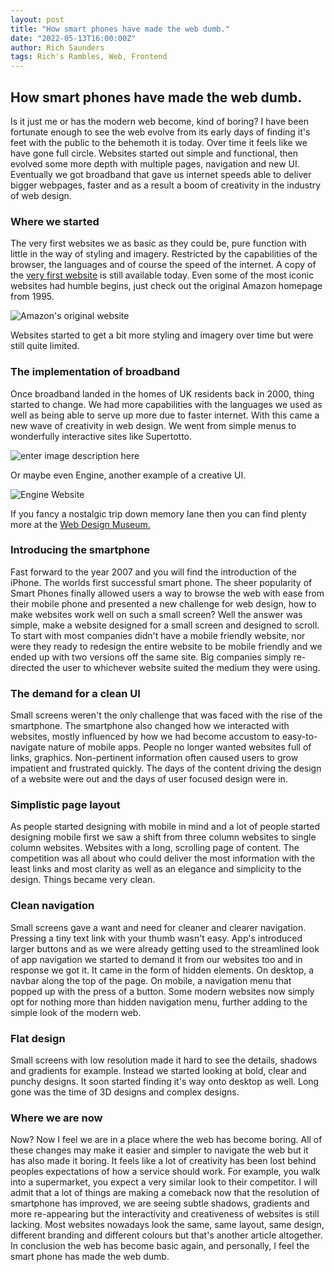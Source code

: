 ```yaml
---
layout: post
title: "How smart phones have made the web dumb."
date: "2022-05-13T16:00:00Z"
author: Rich Saunders
tags: Rich's Rambles, Web, Frontend
---
```

## How smart phones have made the web dumb.

Is it just me or has the modern web become, kind of boring? I have been fortunate enough to see the web evolve from its early days of finding it's feet with the public to the behemoth it is today. Over time it feels like we have gone full circle. Websites started out simple and functional, then evolved some more depth with multiple pages, navigation and new UI. Eventually we got broadband that gave us internet speeds able to deliver bigger webpages, faster and as a result a boom of creativity in the industry of web design.

### Where we started
The very first websites we as basic as they could be, pure function with little in the way of styling and imagery. Restricted by the capabilities of the browser, the languages and of course the speed of the internet. A copy of the [very first website](https://www.webdesignmuseum.org/web-design-history/tim-berners-lee-created-the-first-website-1991) is still available today.  Even some of the most iconic websites had humble begins, just check out the original Amazon homepage from 1995.

![Amazon's original website](https://www.webdesignmuseum.org/uploaded/web-design-history/amazon-1995.png)

Websites started to get a bit more styling and imagery over time but were still quite limited.
### The implementation of broadband
Once broadband landed in the homes of UK residents back in 2000, thing started to change. We had more capabilities with the languages we used as well as being able to serve up more due to faster internet. 
With this came a new wave of creativity in web design. We went from simple menus to wonderfully interactive sites like Supertotto.

![enter image description here](https://www.webdesignmuseum.org/uploaded/fullscreen/supertotto-2004.png)

Or maybe even Engine, another example of a creative UI.

![Engine Website](https://www.webdesignmuseum.org/uploaded/fullscreen/engine-2000.png)

If you fancy a nostalgic trip down memory lane then you can find plenty more at the [Web Design Museum.](https://www.webdesignmuseum.org/gallery/creative)
### Introducing the smartphone
Fast forward to the year 2007 and you will find the introduction of the iPhone. The worlds first successful smart phone. The sheer popularity of Smart Phones finally allowed users a way to browse the web with ease from their mobile phone and presented a new challenge for web design, how to make websites work well on such a small screen? Well the answer was simple, make a website designed for a small screen and designed to scroll. To start with most companies didn't have a mobile friendly website, nor were they ready to redesign the entire website to be mobile friendly and we ended up with two versions off the same site. Big companies simply re-directed the user to whichever website suited the medium they were using.
### The demand for a clean UI
Small screens weren't the only challenge that was faced with the rise of the smartphone. The smartphone also changed how we interacted with websites, mostly influenced by how we had become accustom to easy-to-navigate nature of mobile apps. People no longer wanted websites full of links, graphics. Non-pertinent information often caused users to grow impatient and frustrated quickly. The days of the content driving the design of a website were out and the days of user focused design were in.
### Simplistic page layout
As people started designing with mobile in mind and a lot of people started designing mobile first we saw a shift from three column websites to single column websites. Websites with a long, scrolling page of content. The competition was all about who could deliver the most information with the least links and most clarity as well as an elegance and simplicity to the design. Things became very clean.
### Clean navigation
Small screens gave a want and need for cleaner and clearer navigation. Pressing a tiny text link with your thumb wasn't easy. App's introduced larger buttons and as we were already getting used to the streamlined look of app navigation we started to demand it from our websites too and in response we got it. It came in the form of hidden elements. On desktop, a navbar along the top of the page. On mobile, a navigation menu that popped up with the press of a button. Some modern websites now simply opt for nothing more than hidden navigation menu, further adding to the simple look of the modern web.
### Flat design
Small screens with low resolution made it hard to see the details, shadows and gradients for example. Instead we started looking at bold, clear and punchy designs. It soon started finding it's way onto desktop as well. Long gone was the time of 3D designs and complex designs.
### Where we are now
Now? Now I feel we are in a place where the web has become boring. All of these changes may make it easier and simpler to navigate the web but it has also made it boring. It feels like a lot of creativity has been lost behind peoples expectations of how a service should work. For example, you walk into a supermarket, you expect a very similar look to their competitor. I will admit that a lot of things are making a comeback now that the resolution of smartphone has improved, we are seeing subtle shadows, gradients and more re-appearing but the interactivity and creativeness of websites is still lacking. Most websites nowadays look the same, same layout, same design, different branding and different colours but that's another article altogether. In conclusion the web has become basic again, and personally, I feel the smart phone has made the web dumb. 
